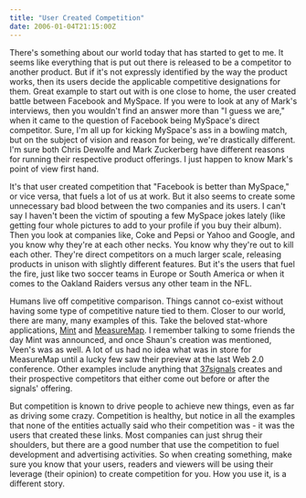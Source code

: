 ```yaml
---
title: "User Created Competition"
date: 2006-01-04T21:15:00Z
---
```


There's something about our world today that has started to get to me. It seems like everything that is put out there is released to be a competitor to another product. But if it's not expressly identified by the way the product works, then its users decide the applicable competitive designations for them. Great example to start out with is one close to home, the user created battle between Facebook and MySpace. If you were to look at any of Mark's interviews, then you wouldn't find an answer more than "I guess we are," when it came to the question of Facebook being MySpace's direct competitor. Sure, I'm all up for kicking MySpace's ass in a bowling match, but on the subject of vision and reason for being, we're drastically different. I'm sure both Chris Dewolfe and Mark Zuckerberg have different reasons for running their respective product offerings. I just happen to know Mark's point of view first hand.

It's that user created competition that "Facebook is better than MySpace," or vice versa, that fuels a lot of us at work. But it also seems to create some unnecessary bad blood between the two companies and its users. I can't say I haven't been the victim of spouting a few MySpace jokes lately (like getting four whole pictures to add to your profile if you buy their album). Then you look at companies like, Coke and Pepsi or Yahoo and Google, and you know why they're at each other necks. You know why they're out to kill each other. They're direct competitors on a much larger scale, releasing products in unison with slightly different features. But it's the users that fuel the fire, just like two soccer teams in Europe or South America or when it comes to the Oakland Raiders versus any other team in the NFL.

Humans live off competitive comparison. Things cannot co-exist without having some type of competitive nature tied to them. Closer to our world, there are many, many examples of this. Take the beloved stat-whore applications, [Mint][1] and [MeasureMap][2]. I remember talking to some friends the day Mint was announced, and once Shaun's creation was mentioned, Veen's was as well. A lot of us had no idea what was in store for MeasureMap until a lucky few saw their preview at the last Web 2.0 conference. Other examples include anything that [37signals][3] creates and their prospective competitors that either come out before or after the signals' offering.

But competition is known to drive people to achieve new things, even as far as driving some crazy. Competition is healthy, but notice in all the examples that none of the entities actually said who their competition was - it was the users that created these links. Most companies can just shrug their shoulders, but there are a good number that use the competition to fuel development and advertising activities. So when creating something, make sure you know that your users, readers and viewers will be using their leverage (their opinion) to create competition for you. How you use it, is a different story.

[1]: http://haveamint.com
[2]: http://measuremap.com
[3]: http://37signals.com
